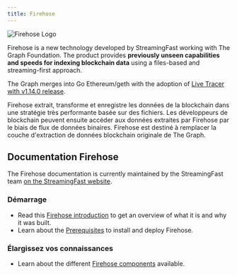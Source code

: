 ```yaml
---
title: Firehose
---
```


![Firehose Logo](/img/firehose-logo.png)

Firehose is a new technology developed by StreamingFast working with The Graph Foundation. The product provides **previously unseen capabilities and speeds for indexing blockchain data** using a files-based and streaming-first approach.

The Graph merges into Go Ethereum/geth with the adoption of [Live Tracer with v1.14.0 release](https://github.com/ethereum/go-ethereum/releases/tag/v1.14.0).

Firehose extrait, transforme et enregistre les données de la blockchain dans une stratégie très performante basée sur des fichiers. Les développeurs de blockchain peuvent ensuite accéder aux données extraites par Firehose par le biais de flux de données binaires. Firehose est destiné à remplacer la couche d'extraction de données blockchain originale de The Graph.

## Documentation Firehose

The Firehose documentation is currently maintained by the StreamingFast team [on the StreamingFast website](https://firehose.streamingfast.io/).

### Démarrage

- Read this [Firehose introduction](https://firehose.streamingfast.io/introduction/firehose-overview) to get an overview of what it is and why it was built.
- Learn about the [Prerequisites](https://firehose.streamingfast.io/introduction/prerequisites) to install and deploy Firehose.

### Élargissez vos connaissances

- Learn about the different [Firehose components](https://firehose.streamingfast.io/architecture/components) available.
